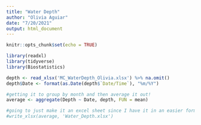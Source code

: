 ```yaml
---
title: "Water Depth"
author: "Olivia Aguiar"
date: "7/20/2021"
output: html_document
---
```


```r
knitr::opts_chunk$set(echo = TRUE)
```

```r
library(readxl)
library(tidyverse)
library(Biostatistics)
```


```r
depth <- read_xlsx('MC_WaterDepth_Olivia.xlsx') %>% na.omit()
depth$Date <- format(as.Date(depth$`Date/Time`), "%m/%Y")

#getting it to group by month and then average it out!
average <- aggregate(Depth ~ Date, depth, FUN = mean)

#going to just make it an excel sheet since I have it in an easier format now
#write_xlsx(average, 'Water_Depth.xlsx')
```

